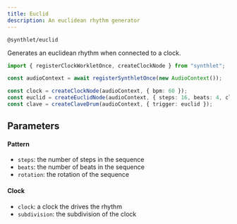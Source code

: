 ```yaml
---
title: Euclid
description: An euclidean rhythm generator
---
```



`@synthlet/euclid`

Generates an euclidean rhythm when connected to a clock.

```ts
import { registerClockWorkletOnce, createClockNode } from "synthlet";

const audioContext = await registerSynthletOnce(new AudioContext());

const clock = createClockNode(audioContext, { bpm: 60 });
const euclid = createEuclidNode(audioContext, { steps: 16, beats: 4, clock });
const clave = createClaveDrum(audioContext, { trigger: euclid });
```

<EuclidExample />

## Parameters

#### Pattern

- `steps`: the number of steps in the sequence
- `beats`: the number of beats in the sequence
- `rotation`: the rotation of the sequence

#### Clock

- `clock`: a clock the drives the rhythm
- `subdivision`: the subdivision of the clock
